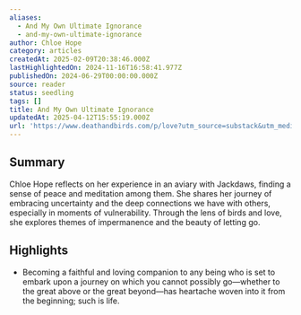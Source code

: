 ```yaml
---
aliases:
  - And My Own Ultimate Ignorance
  - and-my-own-ultimate-ignorance
author: Chloe Hope
category: articles
createdAt: 2025-02-09T20:38:46.000Z
lastHighlightedOn: 2024-11-16T16:58:41.977Z
publishedOn: 2024-06-29T00:00:00.000Z
source: reader
status: seedling
tags: []
title: And My Own Ultimate Ignorance
updatedAt: 2025-04-12T15:55:19.000Z
url: 'https://www.deathandbirds.com/p/love?utm_source=substack&utm_medium=email'
---
```

## Summary

Chloe Hope reflects on her experience in an aviary with Jackdaws, finding a sense of peace and meditation among them. She shares her journey of embracing uncertainty and the deep connections we have with others, especially in moments of vulnerability. Through the lens of birds and love, she explores themes of impermanence and the beauty of letting go.

## Highlights

- Becoming a faithful and loving companion to any being who is set to embark upon a journey on which you cannot possibly go—whether to the great above or the great beyond—has heartache woven into it from the beginning; such is life.
